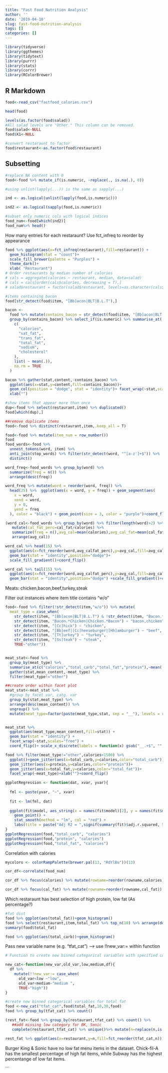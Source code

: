 ```yaml
---
title: "Fast Food Nutrition Analysis"
author: ''
date: '2019-04-10'
slug: fast-food-nutrition-analysis
tags: []
categories: []
---
```


```r
library(tidyverse)
library(ggthemes)
library(tidytext)
library(purrr)
library(stats)
library(corrr)
library(RColorBrewer)
```

## R Markdown

```r
food<-read_csv("fastfood_calories.csv")
```


```r
head(food)
```


```r

levels(as.factor(food$salad))
#All salad levels are "Other." This column can be removed.
food$salad<-NULL
food$X1<-NULL

#convert restaraunt to factor
food$restaurant<-as.factor(food$restaurant)
```



## Subsetting

```r
#replace NA content with 0
food<-food %>% mutate_if(is.numeric, ~replace(., is.na(.), 0))

#using unlist(lapply(...)) is the same as sapply(...)

ind <- as.logical(unlist(lapply(food,is.numeric)))

ind2 <- as.logical(sapply(food,is.numeric))

#subset only numeric cols with logical indices
food_num<-food[which(ind2)]
food_num%>% head()
```


How many entries for each restaraunt? Use fct_infreq to reorder by appearance
```r
food %>% ggplot(aes(x=fct_infreq(restaurant),fill=restaurant)) + 
  geom_histogram(stat = "count")+ 
  scale_fill_brewer(palette = "Purples") + 
  theme_dark()+
  xlab( "Restaurant")
# Order restaurants by median number of calories
# cals = aggregate(calories ~ restaurant, median, data=salad)
# cals = cals[order(cals$calories, decreasing = T),]
# salad$restaurant = factor(salad$restaurant, levels=as.character(cals$restaurant))

```


```r
#items containing bacon
food[str_detect(food$item, "[Bb]acon|BLT|B.L.T"),] 

```


```r
bacon <-
  food %>% mutate(contains_bacon = str_detect(food$item, "[Bb]acon|BLT|B.L.T")) %>%
  group_by(contains_bacon) %>% select_if(is.numeric) %>% summarise_at(
    c(
      "calories",
      "sat_fat",
      "trans_fat",
      "total_fat",
      "sodium",
      "cholesterol"
    ),
    list( ~ mean(.)),
    na.rm = TRUE
  )
```



```r
bacon %>% gather(stat,content,-contains_bacon) %>% 
  ggplot(aes(x=stat,y=content,fill=contains_bacon))+ 
  geom_col(position = "dodge", stat = "identity")+ facet_wrap(~stat,scales="free")+
  xlab("")
```

```r
#show items that appear more than once
dup<-food %>% select(restaurant,item) %>% duplicated()
food[which(dup),]

##remove duplicate items
food<-food %>% distinct(restaurant,item,.keep_all = T)

food<-food %>% mutate(item_num = row_number())
food
food_words<-food %>%
  unnest_tokens(word, item) %>%
  anti_join(stop_words) %>% filter(str_detect(word, "^[a-z']+$")) %>%
  distinct()

word_freq<-food_words %>% group_by(word) %>%
  summarize(freq = n()) %>%
  arrange(desc(freq))

word_freq %>% mutate(word = reorder(word, freq)) %>%
  head(25) %>%  ggplot(aes(x = word, y = freq)) + geom_segment(aes(
    x = word,
    xend = word,
    y = 0,
    yend = freq
  ), color = "black") + geom_point(size = 3, color = "purple")+coord_flip()
```


```r
(word_cal<-food_words %>% group_by(word) %>% filter(length(word)>2) %>% 
   mutate(cal_fat_perc=cal_fat/calories) %>% 
   summarize(freq = n(),avg_cal=mean(calories),avg_cal_fat=mean(cal_fat), avg_calfat_perc=mean(cal_fat_perc)) %>% 
   arrange(avg_cal))

```


```r
word_cal %>% head(15) %>% 
  ggplot(aes(x=fct_reorder(word,avg_calfat_perc),y=avg_cal,fill=avg_calfat_perc))+
  geom_bar(stat = "identity",position="dodge")+
  scale_fill_gradient()+coord_flip()
```


```r
word_cal %>% tail(15) %>%
  ggplot(aes(x=fct_reorder(word,avg_calfat_perc),y=avg_cal,fill=avg_calfat_perc))+
  geom_bar(stat = "identity",position="dodge") +scale_fill_gradient()+coord_flip()
```
Meats: chicken,bacon,beef,turkey,steak

Filter out instances where item title contains "w/o"
```r
food<-food %>% filter(!str_detect(item,"w/o")) %>% mutate(
  meat_type = case_when(
    str_detect(item, "[Bb]acon|BLT|B.L.T") & !str_detect(item, "Bacon.*Chicken|Chicken.*Bacon") ~ "bacon",
    str_detect(item, "Bacon.*Chicken|Chicken.*Bacon") ~ "bacon,chicken",
    str_detect(item, "[Cc]hick") ~ "chicken",
    str_detect(item, "[Bb]eef|[Cc]heeseburger|[Hh]amburger") ~ "beef",
    str_detect(item, "[Tt]urkey") ~ "turkey",
    str_detect(item, "[Ss]teak") ~ "steak",
    TRUE~"other")) 

```
```r

```



```r
meat_stat<-food %>% 
  group_by(meat_type) %>%
  summarise_at(c("calories","total_carb","total_fat","protein"),~mean(.,na.rm = T)) %>%
  gather(stat,mean_content,-meat_type) %>%
  filter(meat_type!="other")

##create order within facet plot
meat_stat<-meat_stat %>% 
  #group by facet var, catg. var
  group_by(stat,meat_type) %>% 
  arrange(desc(mean_content)) %>% 
  ungroup() %>% 
  mutate(meat_type=factor(paste(meat_type,stat, sep = "__"), levels = rev(paste(meat_type,stat, sep = "__")))) 


meat_stat %>% 
  ggplot(aes(meat_type,mean_content,fill=stat)) + 
  geom_bar(stat = "identity") +
  facet_wrap(~stat,scales="free") +
  coord_flip()+ scale_x_discrete(labels = function(x) gsub("__.+$", "", x)) +scale_fill_brewer()+theme_dark()

```



```r
food %>% filter(meat_type!="other",calories<1500) %>%  
  ggplot()+geom_jitter(aes(x=total_carb,y=calories,color="total_carb"))+ 
  geom_jitter(aes(x=protein,y=calories,color="protein"))+
  geom_jitter(aes(x=total_fat,y=calories,color="total_fat"))+
  facet_wrap(~meat_type)+xlab("")+coord_flip()
```



```r
ggplotRegression <- function(dat, xvar, yvar){
  
  fml <- paste(yvar, "~", xvar)
  
  fit <- lm(fml, dat)
  
  ggplot(fit$model, aes_string(x = names(fit$model)[2], y = names(fit$model)[1])) +
    geom_point() +
    stat_smooth(method = "lm", col = "red") +
    labs(title = paste("Adj R2 = ",signif(summary(fit)$adj.r.squared, 5)))+coord_flip()
}
ggplotRegression(food,"total_carb", "calories")
ggplotRegression(food,"protein", "calories")
ggplotRegression(food,"total_fat", "calories")
```


Correlation with calories
```r

mycolors <- colorRampPalette(brewer.pal(13, "RdYlBu"))(13)

cor_df<-correlate(food_num)

cor_df %>% focus(calories) %>% mutate(rowname=reorder(rowname,calories)) %>% ggplot(aes(x=rowname,y=calories,fill=rowname))+geom_bar(stat = "identity")+coord_flip()+scale_fill_manual(values=mycolors)
```


```r
cor_df %>% focus(cal_fat) %>% mutate(rowname=reorder(rowname,cal_fat)) %>% ggplot(aes(x=rowname,y=cal_fat,fill=rowname))+geom_bar(stat = "identity")+coord_flip()+scale_fill_manual(values=mycolors)
```

Which restaraunt has best selection of high protein, low fat (As percentage?)

```r
#fat dist
food %>% ggplot(aes(total_fat))+geom_histogram()
food %>% select(restaurant,item,total_fat) %>% top_n(10) %>% arrange(desc(total_fat))
summary(food$total_fat)
```


```r
food %>% ggplot(aes(total_carb))+geom_histogram()
```
Pass new variable name (e.g. "tfat_cat") --> use !!new_var:= within function

```r
# Function to create new binned categorical variables with specified cutoffs

new_cat<-function(new_var,old_var,low,medium,df){
  df %>% 
    mutate(!!new_var:= case_when(
      old_var<low ~"low",
      old_var<medium~"medium ",
      TRUE~"high"))
}

#create new binned categorical variables for total fat
food <-new_cat("tfat_cat",food$total_fat,10,30,food) 
food %>% group_by(tfat_cat) %>% count()
```


```r
(rest_fat<-food %>% group_by(restaurant,tfat_cat) %>% count() %>% 
   ##add missing low category for BK, Sonic
   complete(restaurant,tfat_cat) %>% unique()%>% mutate(n=replace(n,is.na(n), 0)))
```


```r
rest_fat %>% ggplot(aes(x=restaurant,y=n,fill=fct_reorder(tfat_cat,n)))+geom_col(position="fill")
```
Burger King & Sonic have no low fat menu items in the dataset. Chick-fil-A has the smallest percentage of high fat items, while Subway has the highest percentange of low fat items.


```

